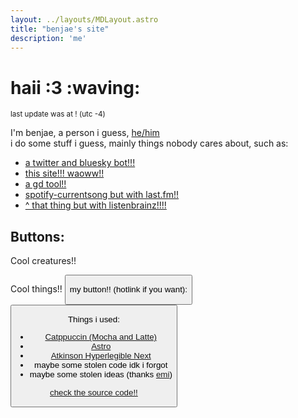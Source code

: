 ```yaml
---
layout: ../layouts/MDLayout.astro
title: "benjae's site"
description: 'me'
---
```


# haii :3 :waving:

<small>last update was at <Update/>! (utc -4)</small>

I'm benjae, a person i guess, [he/him](https://pronouns.cc/@benjae) \
i do some stuff i guess, mainly things nobody cares about, such as:

- [a twitter and bluesky bot!!!](https://github.com/benjiae/fangame-takes-bot)
- [this site!!! waoww!!](https://sillydomain.name)
- [a gd tool!!](https://github.com/benjiae/gd-icon-swapper)
- [spotify-currentsong but with last.fm!!](https://github.com/benjiae/lastfm-currentsong)
- [\^ that thing but with listenbrainz!!!!](https://codeberg.org/benjae/lb-currentsong)

## Buttons:

Cool creatures!!
<Buttons />
<div class="js" id="ivy" style="display:none">
    <input type="button" value="one hundred ivy buttons" onclick="ivy()">&nbsp;</input>
    <a href="https://mk.absturztau.be/notes/acgmxepnyvrz01er">(the joke)</a>
    <br />
</div>

Cool things!!
<Button image="/assets/buttons/akkowtf.png" href="https://akko.wtf" alt="Luna Nova"/>

my button!! (hotlink if you want):
<Button image="/assets/buttons/benjae.png" href="https://sillydomain.name" alt="benjae!!!" title="benjae!!!"/>

Things i used:
- [Catppuccin (Mocha and Latte)](https://github.com/catppuccin)
- [Astro](https://astro.build/)
- [Atkinson Hyperlegible Next](https://www.brailleinstitute.org/freefont)
- maybe some stolen code idk i forgot
- maybe some stolen ideas (thanks [emi](https://garnix.dev))

[check the source code!!](https://codeberg.org/benjae/pages)

<script>{`
    const jsstuff = document.querySelector(".js");
    jsstuff.style.display = "block";

    function ivy() {
        const ivy_div = document.querySelector("#ivy");
        const ivy_button = document.querySelector("a[href='https://i1vy.moe']").outerHTML
        let fragment = new DocumentFragment();
        det = document.createElement("details")
        det.open = true
        det.innerHTML = "<summary>the one hundred ivy buttons <input type='button' value='remove' onclick='kill_ivy(this)'</summary>"
        fragment.append(det)
        for(let i=0; i<=100; i++) {
            let meow = document.createElement("a");
            meow.innerHTML = ivy_button
            det.append(meow)
        }
        ivy_div.append(fragment)
    }
    function kill_ivy(button) {
        button.parentNode.parentNode.remove()
    }
`}
</script>
